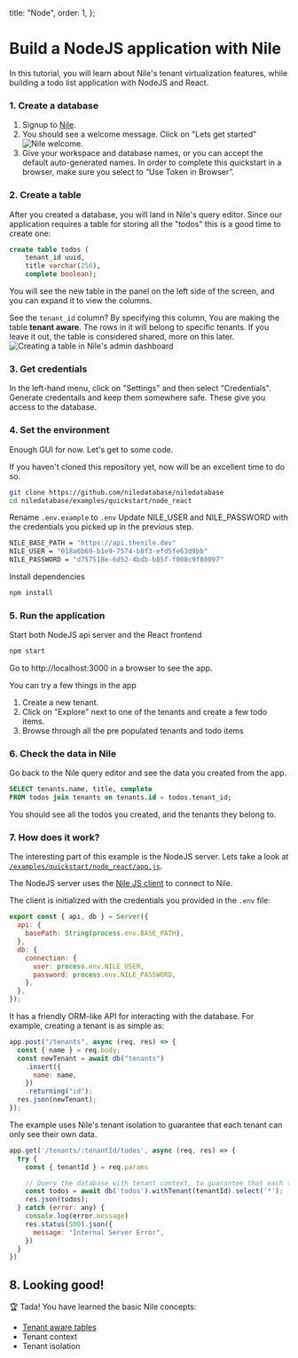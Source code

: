 
  title: "Node",
  order: 1,
};

# Build a NodeJS application with Nile

In this tutorial, you will learn about Nile's tenant virtualization features, while building a todo list application with NodeJS and React.

### 1. Create a database

1. Signup to [Nile](https://console.thenile.dev).
2. You should see a welcome message. Click on "Lets get started"
   ![Nile welcome.](/docs/nile-welcome.png)
3. Give your workspace and database names, or you can accept the default auto-generated names. In order to complete this quickstart in a browser, make sure you select to “Use Token in Browser”.

### 2. Create a table

After you created a database, you will land in Nile's query editor. Since our application requires a table for storing all the "todos" this is a good time to create one:

```sql
create table todos (
    tenant_id uuid,
    title varchar(256),
    complete boolean);
```

You will see the new table in the panel on the left side of the screen, and you can expand it to view the columns.

See the `tenant_id` column? By specifying this column, You are making the table **tenant aware**. The rows in it will belong to specific tenants. If you leave it out, the table is considered shared, more on this later.
![Creating a table in Nile's admin dashboard](/docs/gui-create-table.png)

### 3. Get credentials

In the left-hand menu, click on "Settings" and then select "Credentials". Generate credentails and keep them somewhere safe. These give you access to the database.

### 4. Set the environment

Enough GUI for now. Let's get to some code.

If you haven't cloned this repository yet, now will be an excellent time to do so.

```bash
git clone https://github.com/niledatabase/niledatabase
cd niledatabase/examples/quickstart/node_react
```

Rename `.env.example` to `.env`
Update NILE_USER and NILE_PASSWORD with the credentials you picked up in the previous step.

```bash
NILE_BASE_PATH = "https://api.thenile.dev"
NILE_USER = "018a6b69-b1e9-7574-b8f3-efd5fe63d9bb"
NILE_PASSWORD = "d757518e-6d52-4bdb-b85f-f008c9f80097"
```

Install dependencies

```bash
npm install
```

### 5. Run the application

Start both NodeJS api server and the React frontend

```bash
npm start
```

Go to http://localhost:3000 in a browser to see the app.

You can try a few things in the app

<ol>
  <li>Create a new tenant.</li>
  <li>
    Click on "Explore" next to one of the tenants and create a few todo items.
  </li>
  <li>Browse through all the pre populated tenants and todo items</li>
</ol>

### 6. Check the data in Nile

Go back to the Nile query editor and see the data you created from the app.

```sql
SELECT tenants.name, title, complete
FROM todos join tenants on tenants.id = todos.tenant_id;
```

You should see all the todos you created, and the tenants they belong to.

### 7. How does it work?

The interesting part of this example is the NodeJS server. Lets take a look at [`/examples/quickstart/node_react/app.js`](https://github.com/niledatabase/niledatabase/blob/master/examples/quickstart/node_react/app.js).

The NodeJS server uses the [Nile JS client](https://github.com/niledatabase/nile-js) to connect to Nile.

The client is initialized with the credentials you provided in the `.env` file:

```js
export const { api, db } = Server({
  api: {
    basePath: String(process.env.BASE_PATH),
  },
  db: {
    connection: {
      user: process.env.NILE_USER,
      password: process.env.NILE_PASSWORD,
    },
  },
});
```

It has a friendly ORM-like API for interacting with the database. For example, creating a tenant is as simple as:

```js
app.post("/tenants", async (req, res) => {
  const { name } = req.body;
  const newTenant = await db("tenants")
    .insert({
      name: name,
    })
    .returning("id");
  res.json(newTenant);
});
```

The example uses Nile's tenant isolation to guarantee that each tenant can only see their own data.

```js
app.get('/tenants/:tenantId/todos', async (req, res) => {
  try {
    const { tenantId } = req.params

    // Query the database with tenant context, to guarantee that each tenant can only see their own data
    const todos = await db('todos').withTenant(tenantId).select('*');
    res.json(todos);
  } catch (error: any) {
    console.log(error.message)
    res.status(500).json({
      message: "Internal Server Error",
    })
  }
})
```

## 8. Looking good!

🏆 Tada! You have learned the basic Nile concepts:

- [Tenant aware tables](https://www.notion.so/640f7364152a4941990cf6351b065049?pvs=21)
- Tenant context
- Tenant isolation
